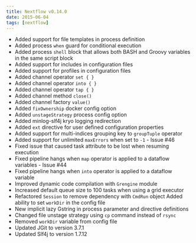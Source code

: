 ```yaml
---
title: Nextflow v0.14.0
date: 2015-06-04
tags: [nextflow]
---
```


- Added support for file templates in process definition
- Added process `when` guard for conditional execution
- Added process `shell` block that allows both BASH and Groovy variables in the same script block
- Added support for includes in configuration files
- Added support for profiles in configuration files
- Added channel operator `set { }`
- Added channel operator `into { }`
- Added channel operator `tap { }`
- Added channel method `close()`
- Added channel factory `value()`
- Added `fixOwnership` docker config option
- Added `unstageStrategy` process config option
- Added minlog-slf4j kryo logging redirection
- Added `ext` directive for user defined configuration properties
- Added support for multi-indices grouping key to `groupTuple` operator
- Added support for unlimited `maxErrors` when set to `-1` - Issue #46 
- Fixed issue that caused task attribute to be lost when resuming execution
- Fixed pipeline hangs when `map` operator is applied to a dataflow variables - Issue #44
- Fixed pipeline hangs when `into` operator is applied to a dataflow variable
- Improved dynamic code compilation with `Grengine` module
- Increased default queue size to 100 tasks when using a grid executor
- Refactored `Session` to remove dependency with `CmdRun` object Added ability to set `workDir` in the config file
- New implicit lazy Gstring in process parameter and directive definitions
- Changed file unstage strategy using `cp` command instead of `rsync` 
- Removed `workDir` variable from config file
- Updated JGit to version 3.7.1
- Updated Slf4j to version 1.7.12

